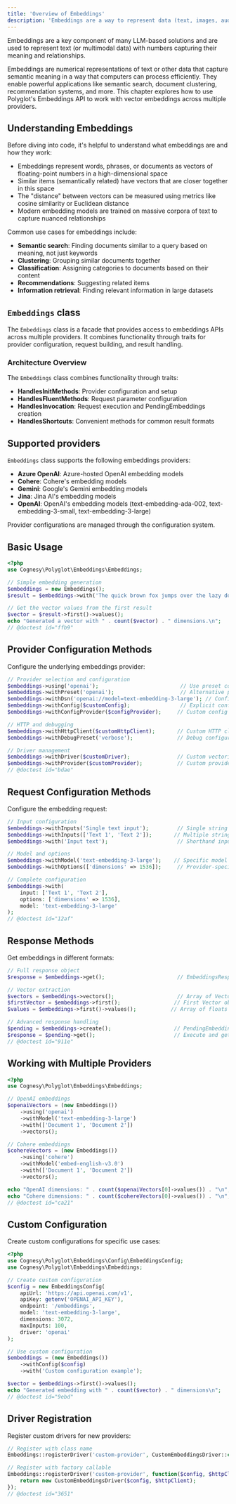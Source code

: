 ```yaml
---
title: 'Overview of Embeddings'
description: 'Embeddings are a way to represent data (text, images, audio) in a continuous vector space.'
---
```


Embeddings are a key component of many LLM-based solutions and are used to represent text
(or multimodal data) with numbers capturing their meaning and relationships.

Embeddings are numerical representations of text or other data that capture semantic meaning in a way that computers can process efficiently. They enable powerful applications like semantic search, document clustering, recommendation systems, and more. This chapter explores how to use Polyglot's Embeddings API to work with vector embeddings across multiple providers.


## Understanding Embeddings

Before diving into code, it's helpful to understand what embeddings are and how they work:

- Embeddings represent words, phrases, or documents as vectors of floating-point numbers in a high-dimensional space
- Similar items (semantically related) have vectors that are closer together in this space
- The "distance" between vectors can be measured using metrics like cosine similarity or Euclidean distance
- Modern embedding models are trained on massive corpora of text to capture nuanced relationships

Common use cases for embeddings include:

- **Semantic search**: Finding documents similar to a query based on meaning, not just keywords
- **Clustering**: Grouping similar documents together
- **Classification**: Assigning categories to documents based on their content
- **Recommendations**: Suggesting related items
- **Information retrieval**: Finding relevant information in large datasets



## `Embeddings` class

The `Embeddings` class is a facade that provides access to embeddings APIs across multiple providers.
It combines functionality through traits for provider configuration, request building, and result handling.

### Architecture Overview

The `Embeddings` class combines functionality through traits:
- **HandlesInitMethods**: Provider configuration and setup
- **HandlesFluentMethods**: Request parameter configuration
- **HandlesInvocation**: Request execution and PendingEmbeddings creation
- **HandlesShortcuts**: Convenient methods for common result formats


## Supported providers

`Embeddings` class supports the following embeddings providers:
- **Azure OpenAI**: Azure-hosted OpenAI embedding models
- **Cohere**: Cohere's embedding models
- **Gemini**: Google's Gemini embedding models  
- **Jina**: Jina AI's embedding models
- **OpenAI**: OpenAI's embedding models (text-embedding-ada-002, text-embedding-3-small, text-embedding-3-large)

Provider configurations are managed through the configuration system.


## Basic Usage

```php
<?php
use Cognesy\Polyglot\Embeddings\Embeddings;

// Simple embedding generation
$embeddings = new Embeddings();
$result = $embeddings->with('The quick brown fox jumps over the lazy dog.')->get();

// Get the vector values from the first result
$vector = $result->first()->values();
echo "Generated a vector with " . count($vector) . " dimensions.\n";
// @doctest id="ffb9"
```


## Provider Configuration Methods

Configure the underlying embeddings provider:

```php
// Provider selection and configuration
$embeddings->using('openai');                          // Use preset configuration
$embeddings->withPreset('openai');                     // Alternative preset method
$embeddings->withDsn('openai://model=text-embedding-3-large'); // Configure via DSN
$embeddings->withConfig($customConfig);                // Explicit configuration
$embeddings->withConfigProvider($configProvider);     // Custom config provider

// HTTP and debugging
$embeddings->withHttpClient($customHttpClient);       // Custom HTTP client
$embeddings->withDebugPreset('verbose');              // Debug configuration

// Driver management
$embeddings->withDriver($customDriver);               // Custom vectorization driver
$embeddings->withProvider($customProvider);           // Custom provider instance
// @doctest id="bdae"
```


## Request Configuration Methods

Configure the embedding request:

```php
// Input configuration
$embeddings->withInputs('Single text input');         // Single string
$embeddings->withInputs(['Text 1', 'Text 2']);       // Multiple strings
$embeddings->with('Input text');                      // Shorthand input method

// Model and options
$embeddings->withModel('text-embedding-3-large');    // Specific model
$embeddings->withOptions(['dimensions' => 1536]);     // Provider-specific options

// Complete configuration
$embeddings->with(
    input: ['Text 1', 'Text 2'],
    options: ['dimensions' => 1536],
    model: 'text-embedding-3-large'
);
// @doctest id="12af"
```


## Response Methods

Get embeddings in different formats:

```php
// Full response object
$response = $embeddings->get();                       // EmbeddingsResponse object

// Vector extraction
$vectors = $embeddings->vectors();                    // Array of Vector objects
$firstVector = $embeddings->first();                 // First Vector object
$values = $embeddings->first()->values();           // Array of floats

// Advanced response handling
$pending = $embeddings->create();                    // PendingEmbeddings for custom handling
$response = $pending->get();                         // Execute and get response
// @doctest id="911e"
```


## Working with Multiple Providers

```php
<?php
use Cognesy\Polyglot\Embeddings\Embeddings;

// OpenAI embeddings
$openaiVectors = (new Embeddings())
    ->using('openai')
    ->withModel('text-embedding-3-large')
    ->with(['Document 1', 'Document 2'])
    ->vectors();

// Cohere embeddings  
$cohereVectors = (new Embeddings())
    ->using('cohere')
    ->withModel('embed-english-v3.0')
    ->with(['Document 1', 'Document 2'])
    ->vectors();

echo "OpenAI dimensions: " . count($openaiVectors[0]->values()) . "\n";
echo "Cohere dimensions: " . count($cohereVectors[0]->values()) . "\n";
// @doctest id="ca21"
```


## Custom Configuration

Create custom configurations for specific use cases:

```php
<?php
use Cognesy\Polyglot\Embeddings\Config\EmbeddingsConfig;
use Cognesy\Polyglot\Embeddings\Embeddings;

// Create custom configuration
$config = new EmbeddingsConfig(
    apiUrl: 'https://api.openai.com/v1',
    apiKey: getenv('OPENAI_API_KEY'),
    endpoint: '/embeddings',
    model: 'text-embedding-3-large',
    dimensions: 3072,
    maxInputs: 100,
    driver: 'openai'
);

// Use custom configuration
$embeddings = (new Embeddings())
    ->withConfig($config)
    ->with('Custom configuration example');

$vector = $embeddings->first()->values();
echo "Generated embedding with " . count($vector) . " dimensions\n";
// @doctest id="9ebd"
```


## Driver Registration

Register custom drivers for new providers:

```php
// Register with class name
Embeddings::registerDriver('custom-provider', CustomEmbeddingsDriver::class);

// Register with factory callable
Embeddings::registerDriver('custom-provider', function($config, $httpClient) {
    return new CustomEmbeddingsDriver($config, $httpClient);
});
// @doctest id="3651"
```
